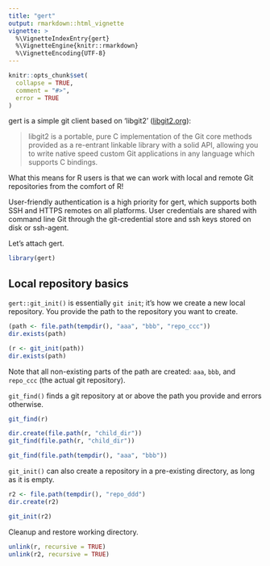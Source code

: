 ```yaml
---
title: "gert"
output: rmarkdown::html_vignette
vignette: >
  %\VignetteIndexEntry{gert}
  %\VignetteEngine{knitr::rmarkdown}
  %\VignetteEncoding{UTF-8}
---
```


```r
knitr::opts_chunk$set(
  collapse = TRUE,
  comment = "#>",
  error = TRUE
)
```

gert is a simple git client based on 'libgit2' ([libgit2.org](https://libgit2.org)):

> libgit2 is a portable, pure C implementation of the Git core methods provided as a re-entrant linkable library with a solid API, allowing you to write native speed custom Git applications in any language which supports C bindings.

What this means for R users is that we can work with local and remote Git repositories from the comfort of R!

User-friendly authentication is a high priority for gert, which supports both SSH and HTTPS remotes on all platforms. User credentials are shared with command line Git through the git-credential store and ssh keys stored on disk or ssh-agent.

Let's attach gert.

```r
library(gert)
```

## Local repository basics

`gert::git_init()` is essentially `git init`; it's how we create a new local repository. You provide the path to the repository you want to create.

```r
(path <- file.path(tempdir(), "aaa", "bbb", "repo_ccc"))
dir.exists(path)

(r <- git_init(path))
dir.exists(path)
```

Note that all non-existing parts of the path are created: `aaa`, `bbb`, and `repo_ccc` (the actual git repository).

`git_find()` finds a git repository at or above the path you provide and errors otherwise.

```r
git_find(r)

dir.create(file.path(r, "child_dir"))
git_find(file.path(r, "child_dir"))

git_find(file.path(tempdir(), "aaa", "bbb"))
```

`git_init()` can also create a repository in a pre-existing directory, as long as it is empty.

```r
r2 <- file.path(tempdir(), "repo_ddd")
dir.create(r2)

git_init(r2)
```

Cleanup and restore working directory.

```r
unlink(r, recursive = TRUE)
unlink(r2, recursive = TRUE)
```
